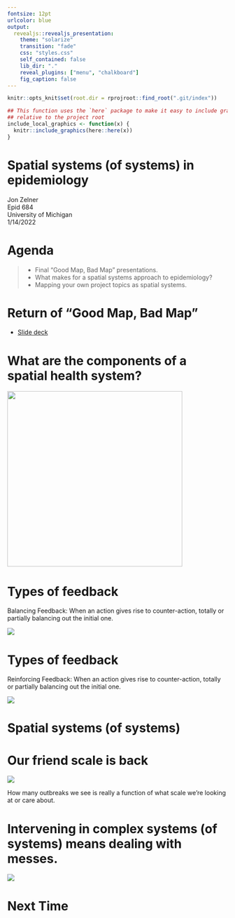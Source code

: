 ```yaml
---
fontsize: 12pt
urlcolor: blue
output: 
  revealjs::revealjs_presentation:
    theme: "solarize"
    transition: "fade"
    css: "styles.css"
    self_contained: false
    lib_dir: "."
    reveal_plugins: ["menu", "chalkboard"]
    fig_caption: false
---
```


```r
knitr::opts_knit$set(root.dir = rprojroot::find_root(".git/index"))

## This function uses the `here` package to make it easy to include graphics in a directory
## relative to the project root
include_local_graphics <- function(x) {
  knitr::include_graphics(here::here(x))
}
```

# Spatial systems (of systems) in epidemiology {#title}

Jon Zelner   
Epid 684   
University of Michigan    
1/14/2022

# Agenda 

>- Final "Good Map, Bad Map" presentations.
>- What makes for a spatial systems approach to epidemiology?
>- Mapping your own project topics as spatial systems.

# Return of "Good Map, Bad Map"

- [Slide deck](https://docs.google.com/presentation/d/1KJTB9Nq4S4J6aZLtjv0xTADWhEl83nuqX0KP56k8QrY/edit?usp=sharing) 

# What are the components of a spatial health system? {.centerimg .r-fit-text}

<img src="./area_level_health_diez.png" height="400" width="auto">

# Types of feedback
<div class="row">
  <div class="textcolumn">
  <p><span class="alert">Balancing Feedback:</span> When an action gives rise to counter-action, totally or partially
    balancing out the initial one.</p>
  </div>
  <div class="imgcolumn"><img class="fragment" src="../images/balancing_feedback.png"></div>
</div>

# Types of feedback
<div class="row">
  <div class="textcolumn">
  <p><span class="alert">Reinforcing Feedback:</span> When an action gives rise to counter-action, totally or partially
    balancing out the initial one.</p>
  </div>
  <div class="imgcolumn"><img class="fragment" src="../images/reinforcing_feedback.png"></div>
</div>

# Spatial systems (of systems) {.center .sectionbreak}

# Our friend <span class="alert">scale</span> is back {.imgslide}

<img src= "../images/connected_outbreaks.png">

How many outbreaks we see is really a function of what scale we're looking at or care about.

# Intervening in complex systems (of systems) means dealing with <span class="alert">messes</span>.

<img src="./mess_management.png">

# Next Time
